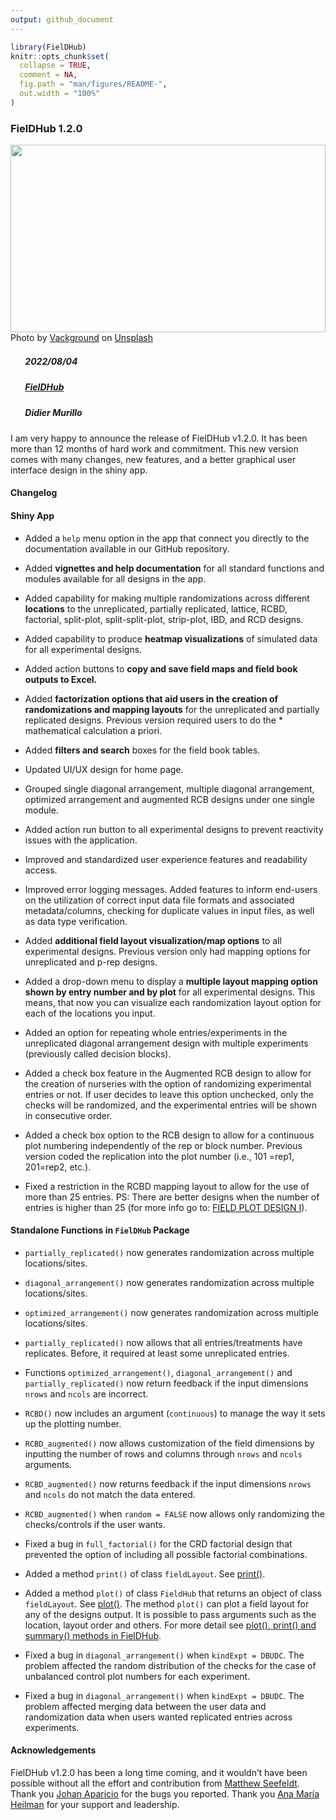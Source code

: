 ---
output: github_document
---

<!-- NEWS.md is generated from NEWS.Rmd. Please edit that file -->

```{r, include = FALSE}
library(FielDHub)
knitr::opts_chunk$set(
  collapse = TRUE,
  comment = NA,
  fig.path = "man/figures/README-",
  out.width = "100%"
)
```

### FielDHub 1.2.0

<img src="https://raw.githubusercontent.com/DidierMurilloF/unsplash-img/master/img/vackground-up8ooQ1Pm2s-unsplash.jpeg" width="100%" height="300px">
Photo by <a href="https://unsplash.com/@vackground?utm_source=unsplash&utm_medium=referral&utm_content=creditCopyText">Vackground</a> on <a href="https://unsplash.com/s/photos/art-math?utm_source=unsplash&utm_medium=referral&utm_content=creditCopyText">Unsplash</a>

##### <img src="https://raw.githubusercontent.com/FortAwesome/Font-Awesome/6.x/svgs/solid/calendar-check.svg" width="20" height="15"> 2022/08/04
##### <img src="https://raw.githubusercontent.com/FortAwesome/Font-Awesome/6.x/svgs/solid/code.svg" width="20" height="15">  [FielDHub](https://github.com/DidierMurilloF/FielDHub)
##### <img src="https://raw.githubusercontent.com/FortAwesome/Font-Awesome/6.x/svgs/solid/chalkboard-user.svg" width="20" height="15"> Didier Murillo

I am very happy to announce the release of FielDHub v1.2.0. It has been more than 12 months of hard work and commitment. This new version comes with many changes, new features, and a better graphical user interface design in the shiny app.

#### Changelog

#### Shiny App

* Added a `help` menu option in the app that connect you directly to the documentation available in our GitHub repository.   

* Added **vignettes and help documentation** for all standard functions and modules available for all designs in the app. 

* Added capability for making multiple randomizations across different **locations** to the unreplicated, partially replicated, lattice, RCBD, factorial, split-plot, split-split-plot, strip-plot, IBD, and RCD designs. 

* Added capability to produce **heatmap visualizations** of simulated data for all experimental designs. 

* Added action buttons to **copy and save field maps and field book outputs to Excel.** 

* Added **factorization options that aid users in the creation of randomizations and mapping layouts** for the unreplicated and partially replicated designs. Previous version required users to do the * mathematical calculation a priori.  

* Added **filters and search** boxes for the field book tables.  

* Updated UI/UX design for home page. 

* Grouped single diagonal arrangement, multiple diagonal arrangement, optimized arrangement and augmented RCB designs under one single module.  

* Added action run button to all experimental designs to prevent reactivity issues with the application. 

* Improved and standardized user experience features and readability access. 

* Improved error logging messages. Added features to inform end-users on the utilization of correct input data file formats and associated metadata/columns, checking for duplicate values in input files, as well as data type verification. 

* Added **additional field layout visualization/map options** to all experimental designs. Previous version only had mapping options for unreplicated and p-rep designs. 

* Added a drop-down menu to display a **multiple layout mapping option shown by entry number and by plot** for all experimental designs. This means, that now you can visualize each randomization layout option for each of the locations you input. 

* Added an option for repeating whole entries/experiments in the unreplicated diagonal arrangement design with multiple experiments (previously called decision blocks). 

* Added a check box feature in the Augmented RCB design to allow for the creation of nurseries with the option of randomizing experimental entries or not. If user decides to leave this option unchecked, only the checks will be randomized, and the experimental entries will be shown in consecutive order.

* Added a check box option to the RCB design to allow for a continuous plot numbering independently of the rep or block number. Previous version coded the replication into the plot number (i.e., 101 =rep1, 201=rep2, etc.). 

* Fixed a restriction in the RCBD mapping layout to allow for the use of more than 25 entries. PS: There are better designs when the number of entries is higher than 25 (for more info go to: [FIELD PLOT DESIGN I](https://www.ndsu.edu/faculty/horsley/)).

#### Standalone Functions in `FielDHub` Package

* `partially_replicated()` now generates randomization across multiple locations/sites.

* `diagonal_arrangement()` now generates randomization across multiple locations/sites.

* `optimized_arrangement()` now generates randomization across multiple locations/sites.

* `partially_replicated()` now allows that all entries/treatments have replicates. Before, it required at least some unreplicated entries.

* Functions `optimized_arrangement()`, `diagonal_arrangement()` and `partially_replicated()` now return feedback if the input dimensions `nrows` and `ncols` are incorrect.

* `RCBD()` now includes an argument (`continuous`) to manage the way it sets up the plotting number. 

* `RCBD_augmented()` now allows customization of the field dimensions by inputting the number of rows and columns through `nrows` and `ncols` arguments.

* `RCBD_augmented()` now returns feedback if the input dimensions `nrows` and `ncols` do not match the data entered.

* `RCBD_augmented()` when `random = FALSE` now allows only randomizing the checks/controls if the user wants.

* Fixed a bug in `full_factorial()` for the CRD factorial design that prevented the option of including all possible factorial combinations.

* Added a method `print()` of class `fieldLayout`. See [print()](https://didiermurillof.github.io/FielDHub/reference/print.fieldLayout.html).

* Added a method `plot()` of class `FieldHub` that returns an object of class `fieldLayout`. 
See [plot()](https://didiermurillof.github.io/FielDHub/reference/plot.FielDHub.html). The method `plot()` can plot a field layout for any of the designs output. It is possible to pass arguments such as the location, layout order and others. For more detail see 
[plot(), print() and summary() methods in FielDHub](https://didiermurillof.github.io/FielDHub/articles/methods.html).

* Fixed a bug in `diagonal_arrangement()` when `kindExpt = DBUDC`. The problem affected the random distribution of the checks for the case of unbalanced control plot numbers for each experiment.

* Fixed a bug in `diagonal_arrangement()` when `kindExpt = DBUDC`. The problem affected merging data between the user data and randomization data when users wanted replicated entries across experiments. 

#### Acknowledgements

FielDHub v1.2.0 has been a long time coming, and it wouldn’t have been possible without all the effort and contribution from [Matthew Seefeldt](https://github.com/seefeldtm). Thank you [Johan Aparicio](https://github.com/AparicioJohan) for the bugs you reported. Thank you [Ana María Heilman](https://github.com/tatirri) for your support and leadership.


